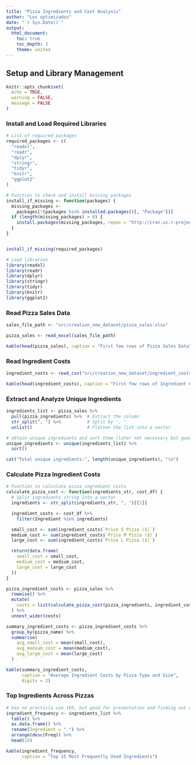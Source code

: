 ```yaml
---
title: "Pizza Ingredients and Cost Analysis"
author: "Los optimizados"
date: "`r Sys.Date()`"
output: 
  html_document:
    toc: true
    toc_depth: 3
    theme: united
---
```


## Setup and Library Management

```r
knitr::opts_chunk$set(
  echo = TRUE,
  warning = FALSE,
  message = FALSE
)
```

### Install and Load Required Libraries

```r
# List of required packages
required_packages <- c(
  "readxl",
  "readr",
  "dplyr",
  "stringr",
  "tidyr",
  "knitr",
  "ggplot2"
)

# Function to check and install missing packages
install_if_missing <- function(packages) {
  missing_packages <-
    packages[!(packages %in% installed.packages()[, "Package"])]
  if (length(missing_packages) > 0) {
    install.packages(missing_packages, repos = "http://cran.us.r-project.org")
  }
}


install_if_missing(required_packages)

# Load libraries
library(readxl)
library(readr)
library(dplyr)
library(stringr)
library(tidyr)
library(knitr)
library(ggplot2)
```

### Read Pizza Sales Data

```r
sales_file_path <- "src/creation_new_dataset/pizza_sales.xlsx"

pizza_sales <- read_excel(sales_file_path)

kable(head(pizza_sales), caption = "First few rows of Pizza Sales Data")
```

### Read Ingredient Costs

```r
ingredient_costs <- read_csv("src/creation_new_dataset/ingredient_costs.csv")

kable(head(ingredient_costs), caption = "First few rows of Ingredient Costs")
```

### Extract and Analyze Unique Ingredients

```r
ingredients_list <- pizza_sales %>%
  pull(pizza_ingredients) %>%  # Extract the column
  str_split(", ") %>%          # Split by ", "
  unlist()                     # Flatten the list into a vector

# obtain unique ingredients and sort them (later not necessary but good for readability)
unique_ingredients <- unique(ingredients_list) %>%
  sort()

cat("Total unique ingredients:", length(unique_ingredients), "\n")
```

### Calculate Pizza Ingredient Costs

```r
# Function to calculate pizza ingredient costs
calculate_pizza_cost <- function(ingredients_str, cost_df) {
  # Split ingredients string into a vector
  ingredients <- str_split(ingredients_str, ", ")[[1]]

  ingredient_costs <- cost_df %>%
    filter(Ingredient %in% ingredients)

  small_cost <- sum(ingredient_costs$`Price S Pizza ($)`)
  medium_cost <- sum(ingredient_costs$`Price M Pizza ($)`)
  large_cost <- sum(ingredient_costs$`Price L Pizza ($)`)

  return(data.frame(
    small_cost = small_cost,
    medium_cost = medium_cost,
    large_cost = large_cost
  ))
}

pizza_ingredient_costs <- pizza_sales %>%
  rowwise() %>%
  mutate(
    costs = list(calculate_pizza_cost(pizza_ingredients, ingredient_costs))
  ) %>%
  unnest_wider(costs)

summary_ingredient_costs <- pizza_ingredient_costs %>%
  group_by(pizza_name) %>%
  summarise(
    avg_small_cost = mean(small_cost),
    avg_medium_cost = mean(medium_cost),
    avg_large_cost = mean(large_cost)
  )

kable(summary_ingredient_costs,
      caption = "Average Ingredient Costs by Pizza Type and Size",
      digits = 2)
```

### Top Ingredients Across Pizzas

```r
# has no practicla use tbh, but good for presentation and finding out what to buy in bulk
ingredient_frequency <- ingredients_list %>%
  table() %>%
  as.data.frame() %>%
  rename(Ingredient = ".") %>%
  arrange(desc(Freq)) %>%
  head(15)

kable(ingredient_frequency,
      caption = "Top 15 Most Frequently Used Ingredients")
```
